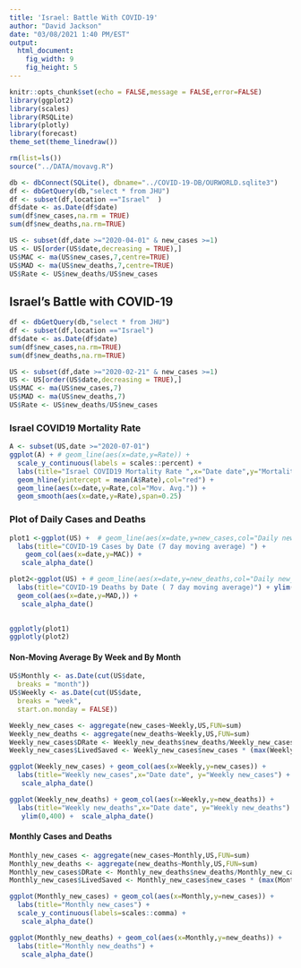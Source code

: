 ---
title: 'Israel: Battle With COVID-19'
author: "David Jackson"
date: "03/08/2021 1:40 PM/EST"
output: 
  html_document: 
    fig_width: 9
    fig_height: 5
---

```{r setup, include=FALSE}
knitr::opts_chunk$set(echo = FALSE,message = FALSE,error=FALSE)
library(ggplot2)
library(scales)
library(RSQLite)
library(plotly)
library(forecast)
theme_set(theme_linedraw())

```
```{r}
rm(list=ls())
source("../DATA/movavg.R")

db <- dbConnect(SQLite(), dbname="../COVID-19-DB/OURWORLD.sqlite3")
df <- dbGetQuery(db,"select * from JHU")
df <- subset(df,location =="Israel"  )
df$date <- as.Date(df$date)
sum(df$new_cases,na.rm = TRUE)
sum(df$new_deaths,na.rm=TRUE)

```
```{r}
US <- subset(df,date >="2020-04-01" & new_cases >=1)
US <- US[order(US$date,decreasing = TRUE),]
US$MAC <- ma(US$new_cases,7,centre=TRUE)
US$MAD <- ma(US$new_deaths,7,centre=TRUE)
US$Rate <- US$new_deaths/US$new_cases
```

## Israel's Battle with COVID-19

```{r}

df <- dbGetQuery(db,"select * from JHU")
df <- subset(df,location =="Israel")
df$date <- as.Date(df$date)
sum(df$new_cases,na.rm=TRUE)
sum(df$new_deaths,na.rm=TRUE)

```
```{r}
US <- subset(df,date >="2020-02-21" & new_cases >=1)
US <- US[order(US$date,decreasing = TRUE),]
US$MAC <- ma(US$new_cases,7)
US$MAD <- ma(US$new_deaths,7)
US$Rate <- US$new_deaths/US$new_cases
```

### Israel COVID19 Mortality Rate

```{r}
A <- subset(US,date >="2020-07-01")
ggplot(A) + # geom_line(aes(x=date,y=Rate)) +
  scale_y_continuous(labels = scales::percent) +
  labs(title="Israel COVID19 Mortality Rate ",x="Date date",y="Mortality Rate") +
  geom_hline(yintercept = mean(A$Rate),col="red") +
  geom_line(aes(x=date,y=Rate,col="Mov. Avg.")) +
  geom_smooth(aes(x=date,y=Rate),span=0.25)

```

### Plot of Daily Cases and Deaths

```{r}
plot1 <-ggplot(US) +  # geom_line(aes(x=date,y=new_cases,col="Daily new_cases")) +
  labs(title="COVID-19 Cases by Date (7 day moving average) ") +
    geom_col(aes(x=date,y=MAC)) +
   scale_alpha_date()

plot2<-ggplot(US) + # geom_line(aes(x=date,y=new_deaths,col="Daily new_deaths")) +
  labs(title="COVID-19 Deaths by Date ( 7 day moving average)") + ylim(0,100) +
  geom_col(aes(x=date,y=MAD,)) +
   scale_alpha_date()
  

ggplotly(plot1)
ggplotly(plot2)

```

#### Non-Moving Average By Week and By Month

```{r}
US$Monthly <- as.Date(cut(US$date,
  breaks = "month"))
US$Weekly <- as.Date(cut(US$date,
  breaks = "week",
  start.on.monday = FALSE))

```
```{r}
Weekly_new_cases <- aggregate(new_cases~Weekly,US,FUN=sum)
Weekly_new_deaths <- aggregate(new_deaths~Weekly,US,FUN=sum)
Weekly_new_cases$DRate <- Weekly_new_deaths$new_deaths/Weekly_new_cases$new_cases
Weekly_new_cases$LivedSaved <- Weekly_new_cases$new_cases * (max(Weekly_new_cases$DRate) - Weekly_new_cases$DRate) 

```
```{r}
ggplot(Weekly_new_cases) + geom_col(aes(x=Weekly,y=new_cases)) + 
  labs(title="Weekly new_cases",x="Date date", y="Weekly new_cases") +
   scale_alpha_date()

ggplot(Weekly_new_deaths) + geom_col(aes(x=Weekly,y=new_deaths)) + 
  labs(title="Weekly new_deaths",x="Date date", y="Weekly new_deaths") +
   ylim(0,400) +  scale_alpha_date()
``` 


#### Monthly Cases and Deaths

```{r}

Monthly_new_cases <- aggregate(new_cases~Monthly,US,FUN=sum)
Monthly_new_deaths <- aggregate(new_deaths~Monthly,US,FUN=sum)
Monthly_new_cases$DRate <- Monthly_new_deaths$new_deaths/Monthly_new_cases$new_cases
Monthly_new_cases$LivedSaved <- Monthly_new_cases$new_cases * (max(Monthly_new_cases$DRate) - Monthly_new_cases$DRate) * 100
```
```{r}
ggplot(Monthly_new_cases) + geom_col(aes(x=Monthly,y=new_cases)) +
  labs(title="Monthly new_cases") +
  scale_y_continuous(labels=scales::comma) +
   scale_alpha_date()

ggplot(Monthly_new_deaths) + geom_col(aes(x=Monthly,y=new_deaths)) +
  labs(title="Monthly new_deaths") +
   scale_alpha_date()
```